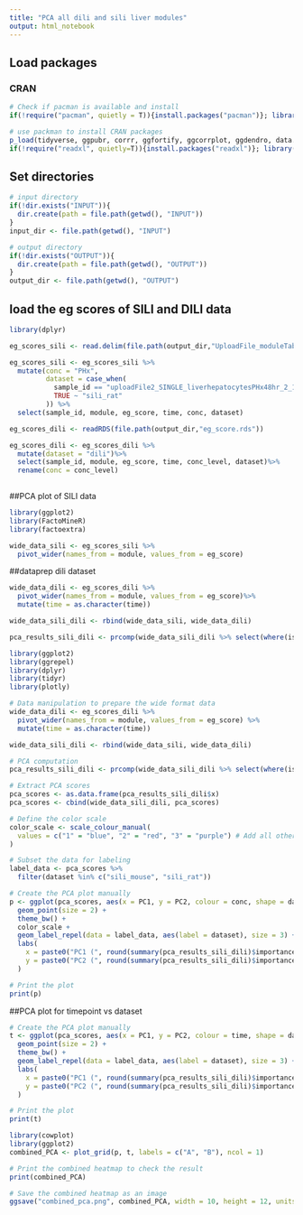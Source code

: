 ```yaml
---
title: "PCA all dili and sili liver modules"
output: html_notebook
---
```

## Load packages
### CRAN
```r
# Check if pacman is available and install
if(!require("pacman", quietly = T)){install.packages("pacman")}; library(pacman)

# use packman to install CRAN packages
p_load(tidyverse, ggpubr, corrr, ggfortify, ggcorrplot, ggdendro, data.table, GGally)
if(!require("readxl", quietly=T)){install.packages("readxl")}; library("readxl")
```

## Set directories
```r
# input directory
if(!dir.exists("INPUT")){
  dir.create(path = file.path(getwd(), "INPUT"))
}
input_dir <- file.path(getwd(), "INPUT")

# output directory
if(!dir.exists("OUTPUT")){
  dir.create(path = file.path(getwd(), "OUTPUT"))
}
output_dir <- file.path(getwd(), "OUTPUT")

```


## load the eg scores of SILI and DILI data
```r
library(dplyr)

eg_scores_sili <- read.delim(file.path(output_dir,"UploadFile_moduleTable-2024-06-17.txt"))

eg_scores_sili <- eg_scores_sili %>%
  mutate(conc = "PHx", 
         dataset = case_when(
           sample_id == "uploadFile2_SINGLE_liverhepatocytesPHx48hr_2_1" ~ "sili_mouse",
           TRUE ~ "sili_rat"
         )) %>%
  select(sample_id, module, eg_score, time, conc, dataset)

eg_scores_dili <- readRDS(file.path(output_dir,"eg_score.rds"))

eg_scores_dili <- eg_scores_dili %>%
  mutate(dataset = "dili")%>%
  select(sample_id, module, eg_score, time, conc_level, dataset)%>%
  rename(conc = conc_level)
  
```


##PCA plot of SILI data
```r
library(ggplot2)
library(FactoMineR)
library(factoextra)

wide_data_sili <- eg_scores_sili %>%
  pivot_wider(names_from = module, values_from = eg_score) 

```


##dataprep dili dataset
```r
wide_data_dili <- eg_scores_dili %>%
  pivot_wider(names_from = module, values_from = eg_score)%>%
  mutate(time = as.character(time))

wide_data_sili_dili <- rbind(wide_data_sili, wide_data_dili)

pca_results_sili_dili <- prcomp(wide_data_sili_dili %>% select(where(is.numeric)), center=FALSE, scale. = FALSE)
```

```r
library(ggplot2)
library(ggrepel)
library(dplyr)
library(tidyr)
library(plotly)

# Data manipulation to prepare the wide format data
wide_data_dili <- eg_scores_dili %>%
  pivot_wider(names_from = module, values_from = eg_score) %>%
  mutate(time = as.character(time))

wide_data_sili_dili <- rbind(wide_data_sili, wide_data_dili)

# PCA computation
pca_results_sili_dili <- prcomp(wide_data_sili_dili %>% select(where(is.numeric)), center = FALSE, scale. = FALSE)

# Extract PCA scores
pca_scores <- as.data.frame(pca_results_sili_dili$x)
pca_scores <- cbind(wide_data_sili_dili, pca_scores)
```

```r
# Define the color scale
color_scale <- scale_colour_manual(
  values = c("1" = "blue", "2" = "red", "3" = "purple") # Add all other levels with desired colors
)

# Subset the data for labeling
label_data <- pca_scores %>%
  filter(dataset %in% c("sili_mouse", "sili_rat"))

# Create the PCA plot manually
p <- ggplot(pca_scores, aes(x = PC1, y = PC2, colour = conc, shape = dataset)) +
  geom_point(size = 2) +
  theme_bw() +
  color_scale +
  geom_label_repel(data = label_data, aes(label = dataset), size = 3) +
  labs(
    x = paste0("PC1 (", round(summary(pca_results_sili_dili)$importance[2,1] * 100, 2), "% variance)"), 
    y = paste0("PC2 (", round(summary(pca_results_sili_dili)$importance[2,2] * 100, 2), "% variance)")
  )

# Print the plot
print(p)
```

##PCA plot for timepoint vs dataset

```r
# Create the PCA plot manually
t <- ggplot(pca_scores, aes(x = PC1, y = PC2, colour = time, shape = dataset)) +
  geom_point(size = 2) +
  theme_bw() +
  geom_label_repel(data = label_data, aes(label = dataset), size = 3) +
  labs(
    x = paste0("PC1 (", round(summary(pca_results_sili_dili)$importance[2, 1] * 100, 2), "% variance)"),
    y = paste0("PC2 (", round(summary(pca_results_sili_dili)$importance[2, 2] * 100, 2), "% variance)")
  )

# Print the plot
print(t)

```


```r
library(cowplot)
library(ggplot2)
combined_PCA <- plot_grid(p, t, labels = c("A", "B"), ncol = 1)

# Print the combined heatmap to check the result
print(combined_PCA)

# Save the combined heatmap as an image
ggsave("combined_pca.png", combined_PCA, width = 10, height = 12, units = "in")
```

